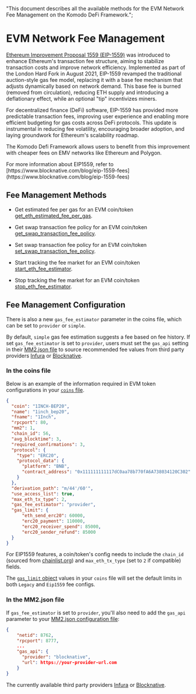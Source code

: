   "This document describes all the available methods for the EVM Network Fee Management on the Komodo DeFi Framework.";

# EVM Network Fee Management

[Ethereum Improvement Proposal 1559 (EIP-1559)](https://github.com/ethereum/EIPs/blob/master/EIPS/eip-1559.md) was introduced to enhance Ethereum's transaction fee structure, aiming to stabilize transaction costs and improve network efficiency. Implemented as part of the London Hard Fork in August 2021, EIP-1559 revamped the traditional auction-style gas fee model, replacing it with a base fee mechanism that adjusts dynamically based on network demand. This base fee is burned (removed from circulation), reducing ETH supply and introducing a deflationary effect, while an optional "tip" incentivizes miners.

For decentralized finance (DeFi) software, EIP-1559 has provided more predictable transaction fees, improving user experience and enabling more efficient budgeting for gas costs across DeFi protocols. This update is instrumental in reducing fee volatility, encouraging broader adoption, and laying groundwork for Ethereum's scalability roadmap.

The Komodo Defi Framework allows users to benefit from this improvement with cheaper fees on EMV networks like Ethereum and Polygon.

<Note>
  For more information about EIP1559, refer to [https://www.blocknative.com/blog/eip-1559-fees](https://www.blocknative.com/blog/eip-1559-fees)
</Note>

## Fee Management Methods

*   Get estimated fee per gas for an EVM coin/token [get\_eth\_estimated\_fee\_per\_gas](/komodo-defi-framework/api/v20/wallet/fee_management/get_eth_estimated_fee_per_gas/).

*   Get swap transaction fee policy for an EVM coin/token [get\_swap\_transaction\_fee\_policy](/komodo-defi-framework/api/v20/wallet/fee_management/get_swap_transaction_fee_policy/).

*   Set swap transaction fee policy for an EVM coin/token [set\_swap\_transaction\_fee\_policy](/komodo-defi-framework/api/v20/wallet/fee_management/set_swap_transaction_fee_policy/).

*   Start tracking the fee market for an EVM coin/token [start\_eth\_fee\_estimator](/komodo-defi-framework/api/v20/wallet/fee_management/start_eth_fee_estimator/).

*   Stop tracking the fee market for an EVM coin/token [stop\_eth\_fee\_estimator](/komodo-defi-framework/api/v20/wallet/fee_management/stop_eth_fee_estimator/).

## Fee Management Configuration

There is also a new `gas_fee_estimator` parameter in the coins file, which can be set to `provider` or `simple`.

By default, `simple` gas fee estimation suggests a fee based on fee history. If set `gas_fee_estimator` is set to `provider`, users must set the `gas_api` setting in their [MM2.json file](/komodo-defi-framework/setup/configure-mm2-json/) to source recommended fee values from third party providers [Infura](https://www.infura.io/) or [Blocknative](https://www.blocknative.com/).

### In the coins file

Below is an example of the information required in EVM token configurations in your [`coins` file](/komodo-defi-framework/tutorials/listing-a-new-coin/#erc-20-token-example).

```json
{
  "coin": "1INCH-BEP20",
  "name": "1inch_bep20",
  "fname": "1Inch",
  "rpcport": 80,
  "mm2": 1,
  "chain_id": 56,
  "avg_blocktime": 3,
  "required_confirmations": 3,
  "protocol": {
    "type": "ERC20",
    "protocol_data": {
      "platform": "BNB",
      "contract_address": "0x111111111117dC0aa78b770fA6A738034120C302"
    }
  },
  "derivation_path": "m/44'/60'",
  "use_access_list": true,
  "max_eth_tx_type": 2,
  "gas_fee_estimator": "provider",
  "gas_limit": {
      "eth_send_erc20": 60000,
      "erc20_payment": 110000,
      "erc20_receiver_spend": 85000,
      "erc20_sender_refund": 85000
  }
}
```

For EIP1559 features, a coin/token's config needs to include the `chain_id` (sourced from [chainlist.org](https://chainlist.org)) and `max_eth_tx_type` (set to `2` if compatible) fields.

The [`gas_limit` object](/komodo-defi-framework/tutorials/listing-a-new-coin/) values in your `coins` file will set the default limits in both `Legacy` and `Eip1559` fee configs.

### In the MM2.json file

If `gas_fee_estimator` is set to `provider`, you'll also need to add the `gas_api` parameter to your [MM2.json configuration file](/komodo-defi-framework/setup/configure-mm2-json/):

```json
{
    "netid": 8762,
    "rpcport": 8777,
    ...
    "gas_api": {
      "provider": "blocknative",
      "url": https://your-provider-url.com
    }
}
```

The currently available third party providers [Infura](https://www.infura.io/) or [Blocknative](https://www.blocknative.com/).
